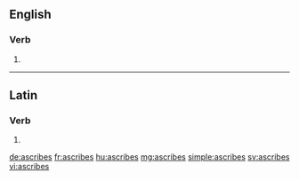 ==English==

===Verb===
{{head|en}}

# {{en-third-person singular of|ascribe}}

----

==Latin==

===Verb===
{{la-verb-form|āscrībēs}}

# {{conjugation of|āscrībō||2|s|fut|act|ind|lang=la}}

[[de:ascribes]]
[[fr:ascribes]]
[[hu:ascribes]]
[[mg:ascribes]]
[[simple:ascribes]]
[[sv:ascribes]]
[[vi:ascribes]]